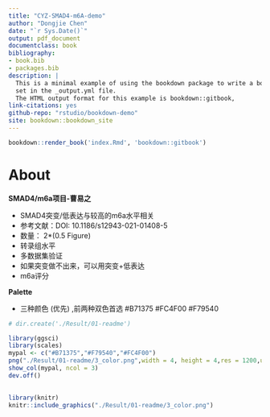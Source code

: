 ```yaml
--- 
title: "CYZ-SMAD4-m6A-demo"
author: "Dongjie Chen"
date: "`r Sys.Date()`"
output: pdf_document
documentclass: book
bibliography:
- book.bib
- packages.bib
description: |
  This is a minimal example of using the bookdown package to write a book.
  set in the _output.yml file.
  The HTML output format for this example is bookdown::gitbook,
link-citations: yes
github-repo: "rstudio/bookdown-demo"
site: bookdown::bookdown_site
---
```



```r
bookdown::render_book('index.Rmd', 'bookdown::gitbook')
```



# About

**SMAD4/m6a项目-曹易之 **

* SMAD4突变/低表达与较高的m6a水平相关
* 参考文献：DOI: 10.1186/s12943-021-01408-5
* 数量： 2*(0.5 Figure) 
* 转录组水平
* 多数据集验证
* 如果突变做不出来，可以用突变+低表达
* m6a评分

**Palette**

* 三种颜色 (优先) ,前两种双色首选
#B71375
#FC4F00
#F79540

```r
# dir.create('./Result/01-readme')

library(ggsci)
library(scales)
mypal <- c("#B71375","#F79540","#FC4F00")
png("./Result/01-readme/3_color.png",width = 4, height = 4,res = 1200,units = "in")
show_col(mypal, ncol = 3)
dev.off()
  
```

```r
library(knitr)
knitr::include_graphics("./Result/01-readme/3_color.png")
```


